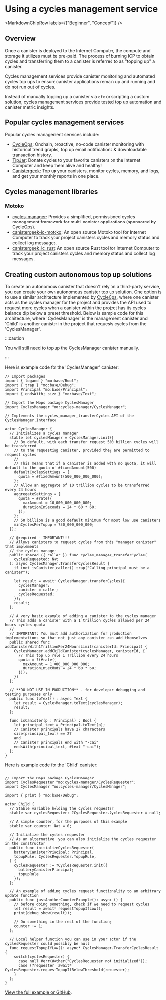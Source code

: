 
# Using a cycles management service

<MarkdownChipRow labels={["Beginner", "Concept"]} />

## Overview

Once a <GlossaryTooltip>canister</GlossaryTooltip> is deployed to the Internet Computer, the compute and storage it utilizes must be pre-paid. The process of burning ICP to obtain cycles and transferring them to a canister is referred to as "topping up" a canister.

Cycles management services provide canister monitoring and automated cycles top ups to ensure canister applications remain up and running and do not run out of cycles.

Instead of manually topping up a canister via `dfx` or scripting a custom solution, cycles management services provide tested top up automation and canister metric insights.

## Popular cycles management services
Popular cycles management services include:

* [CycleOps](https://cycleops.dev): Onchain, proactive, no-code canister monitoring with historical trend graphs, top up email notifications & downloadable transaction history.
* [TipJar](https://k25co-pqaaa-aaaab-aaakq-cai.ic0.app/): Donate cycles to your favorite canisters on the Internet Computer and keep them alive and healthy!
* [Canistergeek](https://cusyh-iyaaa-aaaah-qcpba-cai.raw.icp0.io/): Top up your canisters, monitor cycles, memory, and logs, and get your monthly reports in one place.

## Cycles management libraries

### Motoko

* [cycles-manager](https://github.com/CycleOperators/cycles-manager): Provides a simplified, permissioned cycles management framework for multi-canister applications (sponsored by CycleOps).
* [canistergeek-ic-motoko](https://github.com/usergeek/canistergeek-ic-motoko): An open source Motoko tool for Internet Computer to track your project canisters cycles and memory status and collect log messages.
* [canistergeek_ic_rust](https://github.com/usergeek/canistergeek_ic_rust): An open source Rust tool for Internet Computer to track your project canisters cycles and memory status and collect log messages.

## Creating custom autonomous top up solutions

To create an autonomous canister that doesn't rely on a third-party service, you can create your own autonomous canister top up solution. One option is to use a similar architecture implemented by [CycleOps](https://github.com/CycleOperators/cycles-manager/tree/main), where one canister acts as the cycles manager for the project and provides the API used to request more cycles when a canister within the project has its cycles balance dip below a preset threshold. Below is sample code for this architecture, where 'CyclesManager' is the management canister and 'Child' is another canister in the project that requests cycles from the 'CyclesManager'.

:::caution

You will still need to top up the CyclesManager canister manually.

:::

Here is example code for the 'CyclesManager' canister:

```motoko no-repl title="CyclesManager.mo"
// Import packages
import { logand } "mo:base/Bool";
import { trap } "mo:base/Debug";
import Principal "mo:base/Principal";
import { endsWith; size } "mo:base/Text";

// Import the Mops package CyclesManager
import CyclesManager "mo:cycles-manager/CyclesManager";

// Implements the cycles_manager_transferCycles API of the CyclesManager.Interface

actor CyclesManager {
  // Initializes a cycles manager
  stable let cyclesManager = CyclesManager.init({
    // By default, with each transfer request 500 billion cycles will be transferred
    // to the requesting canister, provided they are permitted to request cycles
    //
    // This means that if a canister is added with no quota, it will default to the quota of #fixedAmount(500)
    defaultCyclesSettings = {
      quota = #fixedAmount(500_000_000_000);
    };
    // Allow an aggregate of 10 trillion cycles to be transferred every 24 hours
    aggregateSettings = {
      quota = #rate({
        maxAmount = 10_000_000_000_000;
        durationInSeconds = 24 * 60 * 60;
      });
    };
    // 50 billion is a good default minimum for most low use canisters
    minCyclesPerTopup = ?50_000_000_000;
  });

  // @required - IMPORTANT!!!
  // Allows canisters to request cycles from this "manager canister" that implements
  // the cycles manager
  public shared ({ caller }) func cycles_manager_transferCycles(
    cyclesRequested: Nat
  ): async CyclesManager.TransferCyclesResult {
    if (not isCanister(caller)) trap("Calling principal must be a canister");

    let result = await* CyclesManager.transferCycles({
      cyclesManager;
      canister = caller;
      cyclesRequested;
    });
    result;
  };

  // A very basic example of adding a canister to the cycles manager
  // This adds a canister with a 1 trillion cycles allowed per 24 hours cycles quota
  //
  // IMPORTANT: You must add authorization for production implementations so that not just any canister can add themselves
  public shared func addCanisterWith1TrillionPer24HoursLimit(canisterId: Principal) {
    CyclesManager.addChildCanister(cyclesManager, canisterId, {
      // This top up rule 1 Trillion every 24 hours
      quota = ?(#rate({
        maxAmount = 1_000_000_000_000;
        durationInSeconds = 24 * 60 * 60;
      }));
    })
  };

  // **DO NOT USE IN PRODUCTION** - for developer debugging and testing purposes only
  public func toText() : async Text {
    let result = CyclesManager.toText(cyclesManager);
    result;
  };

  func isCanister(p : Principal) : Bool {
    let principal_text = Principal.toText(p);
    // Canister principals have 27 characters
    size(principal_text) == 27
    and
    // Canister principals end with "-cai"
    endsWith(principal_text, #text "-cai");
  };
}
```

Here is example code for the 'Child' canister:

```motoko no-repl Child.mo

// Import the Mops package CyclesManager
import CyclesRequester "mo:cycles-manager/CyclesRequester";
import CyclesManager "mo:cycles-manager/CyclesManager";

import { print } "mo:base/Debug";

actor Child {
  // Stable variable holding the cycles requester
  stable var cyclesRequester: ?CyclesRequester.CyclesRequester = null;

  // A simple counter, for the purposes of this example
  stable var counter: Nat = 0;

  // Initialize the cycles requester
  // As an alternative, you can also initialize the cycles requester in the constructor
  public func initializeCyclesRequester(
    batteryCanisterPrincipal: Principal,
    topupRule: CyclesRequester.TopupRule,
  ) {
    cyclesRequester := ?CyclesRequester.init({
      batteryCanisterPrincipal;
      topupRule
    });
  };

  // An example of adding cycles request functionality to an arbitrary update function
  public func justAnotherCounterExample(): async () {
    // before doing something, check if we need to request cycles
    let result = await* requestTopupIfLow();
    print(debug_show(result));

    // Do something in the rest of the function;
    counter += 1;
  };

  // Local helper function you can use in your actor if the cyclesRequester could possibly be null
  func requestTopupIfLow(): async* CyclesManager.TransferCyclesResult {
    switch(cyclesRequester) {
      case null #err(#other("CyclesRequester not initialized"));
      case (?requester) await* CyclesRequester.requestTopupIfBelowThreshold(requester);
    }
  };
}
```

[View the full example on GitHub](https://github.com/CycleOperators/cycles-manager/tree/main/example).

